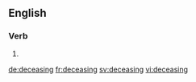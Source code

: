 
==English==

===Verb===
{{head|en}}

# {{present participle of|decease}}

[[de:deceasing]]
[[fr:deceasing]]
[[sv:deceasing]]
[[vi:deceasing]]